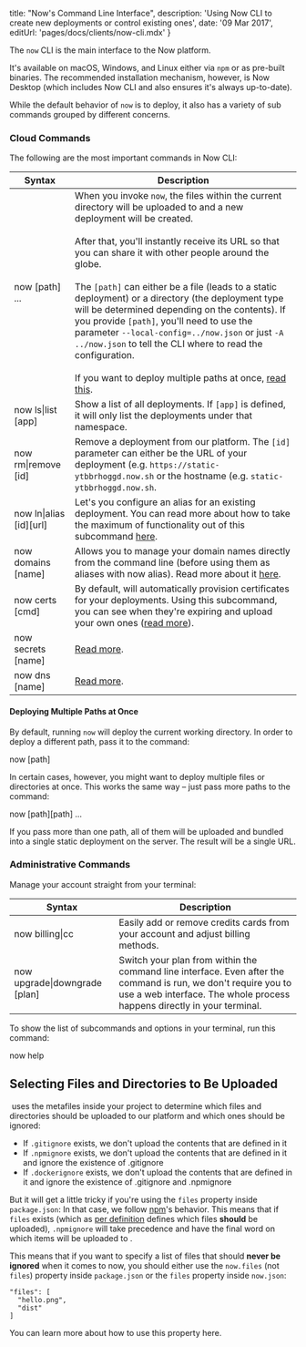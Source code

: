 

  title: "Now's Command Line Interface",
  description:
    'Using Now CLI to create new deployments or control existing ones',
  date: '09 Mar 2017',
  editUrl: 'pages/docs/clients/now-cli.mdx'
}

The `now` CLI is the main interface to the Now platform.

It's available on macOS, Windows, and Linux either via `npm` or as pre-built
binaries. The recommended installation
mechanism, however, is <InternalLink href="/download">Now Desktop</InternalLink> (which
includes Now CLI and also ensures it's always up-to-date).

While the default behavior of `now` is to deploy, it also has a variety of sub
commands grouped by different concerns.

### Cloud Commands

The following are the most important commands in Now CLI:

<!-- prettier-ignore -->
| Syntax                                                      | Description                                                                                                                                                                                                                                                                                                                                                                                                                                                                                                                                                                                                                                                                                                 |
| ----------------------------------------------------------- | ----------------------------------------------------------------------------------------------------------------------------------------------------------------------------------------------------------------------------------------------------------------------------------------------------------------------------------------------------------------------------------------------------------------------------------------------------------------------------------------------------------------------------------------------------------------------------------------------------------------------------------------------------------------------------------------------------------- |
| <InlineCode noWrap>now [path] ...</InlineCode>              | When you invoke `now`, the files within the current directory will be uploaded to <Now color="#000" /> and a new deployment will be created.<br/><br/>After that, you'll instantly receive its URL so that you can share it with other people around the globe. <br/><br/> The `[path]` can either be a file (leads to a static deployment) or a directory (the deployment type will be determined depending on the contents). If you provide `[path]`, you'll need to use the parameter `--local-config=../now.json` or just `-A ../now.json` to tell the CLI where to read the configuration. <br/><br/> If you want to deploy multiple paths at once, [read this](#deploying-multiple-projects-at-once). |
| <InlineCode noWrap>now ls&#124;list [app]</InlineCode>      | Show a list of all deployments. If `[app]` is defined, it will only list the deployments under that namespace.                                                                                                                                                                                                                                                                                                                                                                                                                                                                                                                                                                                              |
| <InlineCode noWrap>now rm&#124;remove [id]</InlineCode>     | Remove a deployment from our platform. The `[id]` parameter can either be the URL of your deployment (e.g. `https://static-ytbbrhoggd.now.sh` or the hostname (e.g. `static-ytbbrhoggd.now.sh`.                                                                                                                                                                                                                                                                                                                                                                                                                                                                                                             |
| <InlineCode noWrap>now ln&#124;alias [id][url]</InlineCode> | Let's you configure an alias for an existing deployment. You can read more about how to take the maximum of functionality out of this subcommand [here](/docs/v1/features/aliases).                                                                                                                                                                                                                                                                                                                                                                                                                                                                                                                         |
| <InlineCode noWrap>now domains [name]</InlineCode>          | Allows you to manage your domain names directly from the command line (before using them as aliases with <InlineCode noWrap>now alias</InlineCode>). Read more about it [here](/docs/v1/features/aliases).                                                                                                                                                                                                                                                                                                                                                                                                                                                                                                  |
| <InlineCode noWrap>now certs [cmd]</InlineCode>             | By default, <Now color="#000" /> will automatically provision certificates for your deployments. Using this subcommand, you can see when they're expiring and upload your own ones ([read more](/docs/v1/features/certs)).                                                                                                                                                                                                                                                                                                                                                                                                                                                                                  |
| <InlineCode noWrap>now secrets [name]</InlineCode>          | [Read more](/docs/v1/features/env-and-secrets).                                                                                                                                                                                                                                                                                                                                                                                                                                                                                                                                                                                                                                                             |
| <InlineCode noWrap>now dns [name]</InlineCode>              | [Read more](/docs/features/dns).                                                                                                                                                                                                                                                                                                                                                                                                                                                                                                                                                                                                                                                                            |

#### Deploying Multiple Paths at Once

By default, running `now` will
deploy the current working directory. In order to deploy
a different path, pass it to
the command:

<TerminalInput>now [path]</TerminalInput>

In certain cases, however, you might want to deploy multiple
files or directories at once. This works the
same way – just pass more paths to the command:

<TerminalInput>now [path][path] ...</TerminalInput>

If you pass more than one path, all of them will be uploaded
and bundled into a single static deployment on the server. The
result will be a single URL.

### Administrative Commands

Manage your account straight from your terminal:

<!-- prettier-ignore -->
| Syntax                                                            | Description                                                                                                                                                                               |
| ----------------------------------------------------------------- | ----------------------------------------------------------------------------------------------------------------------------------------------------------------------------------------- |
| <InlineCode noWrap>now billing&#124;cc</InlineCode>               | Easily add or remove credits cards from your account and adjust billing methods.                                                                                                          |
| <InlineCode noWrap>now upgrade&#124;downgrade [plan]</InlineCode> | Switch your plan from within the command line interface. Even after the command is run, we don't require you to use a web interface. The whole process happens directly in your terminal. |

To show the list of subcommands and options in your terminal, run this command:

<TerminalInput>now help</TerminalInput>

## Selecting Files and Directories to Be Uploaded

&#8203;<Now color="#000" /> uses the metafiles inside your project to determine which files and directories should be uploaded to our platform and which ones should be ignored:

- If `.gitignore` exists, we don't upload the contents that are defined in it
- If `.npmignore` exists, we don't upload the contents that are defined in it and ignore the existence of .gitignore
- If `.dockerignore` exists, we don't upload the contents that are defined in it and ignore the existence of .gitignore and .npmignore

But it will get a little tricky if you're using the `files` property inside `package.json`: In that case, we follow [npm](https://www.npmjs.com/)'s behavior. This means that if `files` exists (which as [per definition](https://docs.npmjs.com/files/package.json#files) defines which files **should** be uploaded), `.npmignore` will take precedence and have the final word on which items will be uploaded to <Now color="#000" />.

This means that if you want to specify a list of files that should **never be ignored** when it comes to now, you should either use the `now.files` (not `files`) property inside `package.json` or the `files` property inside `now.json`:

```
"files": [
  "hello.png",
  "dist"
]
```

You can learn more about how to use this property <InternalLink href='/docs/features/configuration#"files"-(array)'>here</InternalLink>.

